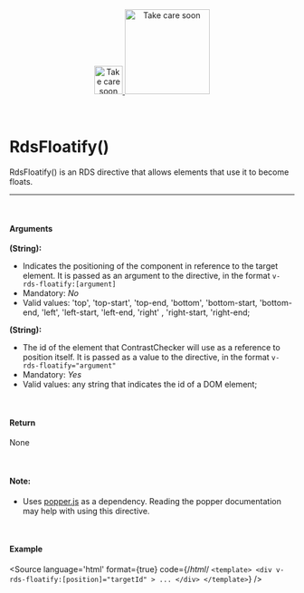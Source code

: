 
<Meta title="Utils/Directives/RdsFloatify()"/>

<div align="center" style={{display: 'flex'}}>
    <a href="https://rahulaher.netlify.app">
        <img src="https://rahulaher.netlify.app/img/logo/glyph-black-colored.svg" alt="Take care soon" width="50" />
        <img src="https://rahulaher.netlify.app/img/logo/word-black-colored.svg" alt="Take care soon" width="150" />
    </a>
</div>

<br />
<br />

# RdsFloatify()

RdsFloatify() is an RDS directive that allows elements that use it to become floats.

<hr />
<br />

#### Arguments

**(String):**
- Indicates the positioning of the component in reference to the target element. It is passed as an argument to the directive, in the format `v-rds-floatify:[argument]`
- Mandatory: *No*
- Valid values: 'top', 'top-start', 'top-end, 'bottom', 'bottom-start, 'bottom-end, 'left', 'left-start, 'left-end, 'right' , 'right-start, 'right-end;

**(String):**
- The id of the element that ContrastChecker will use as a reference to position itself. It is passed as a value to the directive, in the format `v-rds-floatify="argument"`
- Mandatory: *Yes*
- Valid values: any string that indicates the id of a DOM element;

<br />

#### Return

None

<br />

#### Note:
- Uses [popper.js](https://popper.js.org/docs/v2/) as a dependency. Reading the popper documentation may help with using this directive.

<br />

#### Example

<Story name="RdsFloatify">
</Story>

<Source
  language='html'
  format={true}
  code={/*html*/ `
<template>
	<div
		v-rds-floatify:[position]="targetId"
	>
		...
	</div>
</template>
  `}
/>
